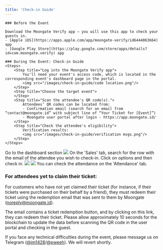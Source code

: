 ```yaml
---
title: 'Check-in Guide'
---
```

<Accordion title="Check-in with the Moongate Verify app">

    ### Before the Event

    Download the Moongate Verify app – you will use this app to check your guests in.
    - [Apple iOS](https://apps.apple.com/app/moongate-verify/id6444063664) app
    - [Google Play Store](https://play.google.com/store/apps/details?id=com.moongate.verify) app

    ### During the Event: Check-in Guide
    <Steps>
        <Step title="Log into the Moongate Verify app">
            You'll need your event's access code, which is located in the corresponding event's dashboard page in the portal.
            <img src="/images/check-in-guide/code location.png"/>
        </Step>
        <Step title="Choose the target event">
        </Step>
        <Step title="Scan the attendee's QR code(s).">
            Attendees’ QR codes can be located from:
            - Confirmation email (search for an email from “contact@moongate.id” with subject line of “Your Ticket for [Event]”)
            - Moongate user portal after login - https://app.moongate.id/
        </Step>
        <Step title="Check the attendee's eligibility">
            Verification results:
            <img src="/images/check-in-guide/verification msgs.png"/>
        </Step>
    </Steps>
</Accordian>

</Accordian>

<Accordion title="Manual Check-in">
    <Steps>
        <Step title="Open your event on Moongate merchant portal">
            Go to the dashboard section 
            <img src="/images/check-in-guide/dashboard.png"/>
        </Step>
        <Step title="Check-in attendees manually">
            On the 'Sales' tab, search for the row with the email of the attendee you wish to check-in.
            Click on options and then check in.
            <img src="/images/check-in-guide/manualcheckin.png"/>
            <img src="/images/check-in-guide/manualcheckinconfirm.png"/>
            You can check the attendance on the 'Attendance' tab.
     </Steps>
</Accordion>

### For attendees yet to claim their ticket:
For customers who have not yet claimed their ticket (for instance, if their tickets were purchased on their behalf by a friend), they must redeem their ticket using the redemption email that was sent to them by Moongate (noreply@moongate.id).

The email contains a ticket redemption button, and by clicking on this link, they can redeem their ticket. Please allow approximately 10 seconds for the blockchain to update the data before scanning the QR code in the user portal and checking in the guest.

If you face any technical difficulties during the event, please message us on Telegram ([@jm1428](https://t.me/jm1428)/[@pweeh](https://t.me/pweeh)). We will revert shortly.